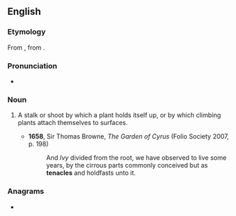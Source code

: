 ==English==

===Etymology===
From {{etyl|la|en}} {{m|la|tenaculum}}, from {{m|la|tenere||to hold}}.

===Pronunciation===
* {{IPA|en|/ˈtɛnəkəl/}}

===Noun===
{{en-noun}}

# {{lb|en|rare}} A stalk or shoot by which a plant holds itself up, or by which climbing plants attach themselves to surfaces.
#* '''1658''', Sir Thomas Browne, ''The Garden of Cyrus'' (Folio Society 2007, p. 198)
#*: And ''Ivy'' divided from the root, we have observed to live some years, by the cirrous parts commonly conceived but as '''tenacles''' and holdfasts unto it.

===Anagrams===
* {{anagrams|en|a=aceelnt|eltenac|latence}}